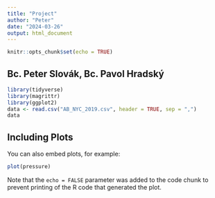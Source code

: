 ```yaml
---
title: "Project"
author: "Peter"
date: "2024-03-26"
output: html_document
---
```


```r
knitr::opts_chunk$set(echo = TRUE)
```

## Bc. Peter Slovák, Bc. Pavol Hradský


```r
library(tidyverse)
library(magrittr)
library(ggplot2)
data <- read.csv("AB_NYC_2019.csv", header = TRUE, sep = ",")
data
```

## Including Plots

You can also embed plots, for example:

```r
plot(pressure)
```

Note that the `echo = FALSE` parameter was added to the code chunk to prevent printing of the R code that generated the plot.
